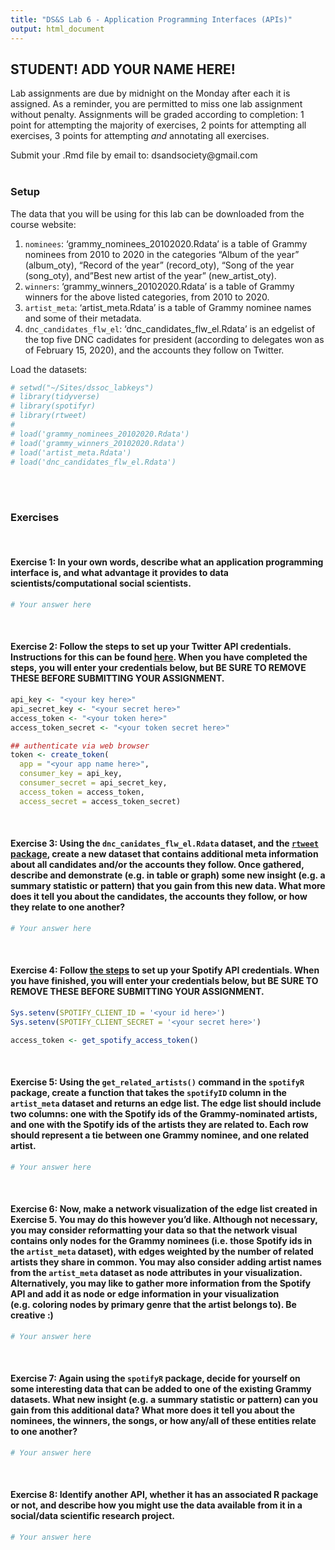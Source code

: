 ```yaml
---
title: "DS&S Lab 6 - Application Programming Interfaces (APIs)"
output: html_document
---
```


## STUDENT! ADD YOUR NAME HERE!

Lab assignments are due by midnight on the Monday after each it is assigned. As a reminder, you are permitted to miss one lab assignment without penalty. Assignments will be graded according to completion: 1 point for attempting the majority of exercises, 2 points for attempting all exercises, 3 points for attempting *and* annotating all exercises.

Submit your .Rmd file by email to: dsandsociety@gmail.com
<br/><br/>

### Setup

The data that you will be using for this lab can be downloaded from the course website: 

(1) `nominees`: 'grammy_nominees_20102020.Rdata' is a table of Grammy nominees from 2010 to 2020 in the categories "Album of the year" (album_oty), "Record of the year" (record_oty), "Song of the year (song_oty), and "Best new artist of the year" (new_artist_oty).
(2) `winners`: 'grammy_winners_20102020.Rdata' is a table of Grammy winners for the above listed categories, from 2010 to 2020.
(3) `artist_meta`: 'artist_meta.Rdata' is a table of Grammy nominee names and some of their metadata.
(4) `dnc_candidates_flw_el`: 'dnc_candidates_flw_el.Rdata' is an edgelist of the top five DNC cadidates for president (according to delegates won as of February 15, 2020), and the accounts they follow on Twitter.


Load the datasets:
```r
# setwd("~/Sites/dssoc_labkeys")
# library(tidyverse)
# library(spotifyr)
# library(rtweet)
# 
# load('grammy_nominees_20102020.Rdata')
# load('grammy_winners_20102020.Rdata')
# load('artist_meta.Rdata')
# load('dnc_candidates_flw_el.Rdata')
```
<br/><br/>

### Exercises
<br/>

#### **Exercise 1**: In your own words, describe what an application programming interface is, and what advantage it provides to data scientists/computational social scientists.

```r
# Your answer here
```
<br/>

#### **Exercise 2**: Follow the steps to set up your Twitter API credentials. Instructions for this can be found [here](https://cran.r-project.org/web/packages/rtweet/vignettes/auth.html). When you have completed the steps, you will enter your credentials below, but **BE SURE TO REMOVE THESE BEFORE SUBMITTING YOUR ASSIGNMENT.**
```r
api_key <- "<your key here>"
api_secret_key <- "<your secret here>"
access_token <- "<your token here>"
access_token_secret <- "<your token secret here>"

## authenticate via web browser
token <- create_token(
  app = "<your app name here>",
  consumer_key = api_key,
  consumer_secret = api_secret_key,
  access_token = access_token,
  access_secret = access_token_secret)
```
<br/>

#### **Exercise 3**: Using the `dnc_canidates_flw_el.Rdata` dataset, and the [`rtweet` package](https://cloud.r-project.org/web/packages/rtweet/rtweet.pdf), create a new dataset that contains additional meta information about all candidates and/or the accounts they follow. Once gathered, describe and demonstrate (e.g. in table or graph) some new insight (e.g. a summary statistic or pattern) that you gain from this new data. What more does it tell you about the candidates, the accounts they follow, or how they relate to one another?
```r
# Your answer here
```
<br/>

#### **Exercise 4**: Follow [the steps](https://github.com/charlie86/spotifyr) to set up your Spotify API credentials. When you have finished, you will enter your credentials below, but **BE SURE TO REMOVE THESE BEFORE SUBMITTING YOUR ASSIGNMENT.**

```r
Sys.setenv(SPOTIFY_CLIENT_ID = '<your id here>')
Sys.setenv(SPOTIFY_CLIENT_SECRET = '<your secret here>')

access_token <- get_spotify_access_token()
```
<br/>

#### **Exercise 5**: Using the `get_related_artists()` command in the `spotifyR` package, create a function that takes the `spotifyID` column in the `artist_meta` dataset and returns an edge list. The edge list should include two columns: one with the Spotify ids of the Grammy-nominated artists, and one with the Spotify ids of the artists they are related to. Each row should represent a tie between one Grammy nominee, and one related artist.
```r
# Your answer here
```
<br/>

#### **Exercise 6**: Now, make a network visualization of the edge list created in Exercise 5. You may do this however you'd like. Although not necessary, you may consider reformatting your data so that the network visual contains only nodes for the Grammy nominees (i.e. those Spotify ids in the `artist_meta` dataset), with edges weighted by the number of related artists they share in common. You may also consider adding artist names from the `artist_meta` dataset as node attributes in your visualization. Alternatively, you may like to gather more information from the Spotify API and add it as node or edge information in your visualization (e.g. coloring nodes by primary genre that the artist belongs to). Be creative :)


```r
# Your answer here
```
<br/>


#### **Exercise 7**:  Again using the `spotifyR` package, decide for yourself on some interesting data that can be added to one of the existing Grammy datasets. What new insight (e.g. a summary statistic or pattern) can you gain from this additional data? What more does it tell you about the nominees, the winners, the songs, or how any/all of these entities relate to one another?
```r
# Your answer here
```
<br/>

#### **Exercise 8**: Identify another API, whether it has an associated R package or not, and describe how you might use the data available from it in a social/data scientific research project. 
```r
# Your answer here
```
